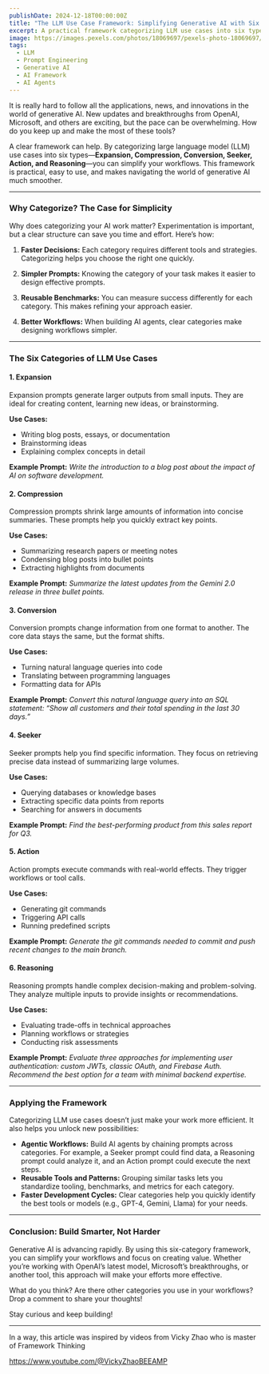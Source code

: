 ```yaml
---
publishDate: 2024-12-18T00:00:00Z
title: "The LLM Use Case Framework: Simplifying Generative AI with Six Categories"
excerpt: A practical framework categorizing LLM use cases into six types to streamline generative AI workflows.
image: https://images.pexels.com/photos/18069697/pexels-photo-18069697/free-photo-of-an-artist-s-illustration-of-artificial-intelligence-ai-this-illustration-depicts-language-models-which-generate-text-it-was-created-by-wes-cockx-as-part-of-the-visualising-ai-project-l.png
tags:
  - LLM
  - Prompt Engineering
  - Generative AI
  - AI Framework
  - AI Agents
---
```


It is really hard to follow all the applications, news, and innovations in the world of generative AI. New updates and breakthroughs from OpenAI, Microsoft, and others are exciting, but the pace can be overwhelming. How do you keep up and make the most of these tools?

A clear framework can help. By categorizing large language model (LLM) use cases into six types—**Expansion, Compression, Conversion, Seeker, Action, and Reasoning**—you can simplify your workflows. This framework is practical, easy to use, and makes navigating the world of generative AI much smoother.

---

### Why Categorize? The Case for Simplicity

Why does categorizing your AI work matter? Experimentation is important, but a clear structure can save you time and effort. Here’s how:

1. **Faster Decisions:** Each category requires different tools and strategies. Categorizing helps you choose the right one quickly.

2. **Simpler Prompts:** Knowing the category of your task makes it easier to design effective prompts.

3. **Reusable Benchmarks:** You can measure success differently for each category. This makes refining your approach easier.

4. **Better Workflows:** When building AI agents, clear categories make designing workflows simpler.

---

### The Six Categories of LLM Use Cases

#### 1. **Expansion**
Expansion prompts generate larger outputs from small inputs. They are ideal for creating content, learning new ideas, or brainstorming.

**Use Cases:**
- Writing blog posts, essays, or documentation
- Brainstorming ideas
- Explaining complex concepts in detail

**Example Prompt:**
*Write the introduction to a blog post about the impact of AI on software development.*

#### 2. **Compression**
Compression prompts shrink large amounts of information into concise summaries. These prompts help you quickly extract key points.

**Use Cases:**
- Summarizing research papers or meeting notes
- Condensing blog posts into bullet points
- Extracting highlights from documents

**Example Prompt:**
*Summarize the latest updates from the Gemini 2.0 release in three bullet points.*

#### 3. **Conversion**
Conversion prompts change information from one format to another. The core data stays the same, but the format shifts.

**Use Cases:**
- Turning natural language queries into code
- Translating between programming languages
- Formatting data for APIs

**Example Prompt:**
*Convert this natural language query into an SQL statement: “Show all customers and their total spending in the last 30 days.”*

#### 4. **Seeker**
Seeker prompts help you find specific information. They focus on retrieving precise data instead of summarizing large volumes.

**Use Cases:**
- Querying databases or knowledge bases
- Extracting specific data points from reports
- Searching for answers in documents

**Example Prompt:**
*Find the best-performing product from this sales report for Q3.*

#### 5. **Action**
Action prompts execute commands with real-world effects. They trigger workflows or tool calls.

**Use Cases:**
- Generating git commands
- Triggering API calls
- Running predefined scripts

**Example Prompt:**
*Generate the git commands needed to commit and push recent changes to the main branch.*

#### 6. **Reasoning**
Reasoning prompts handle complex decision-making and problem-solving. They analyze multiple inputs to provide insights or recommendations.

**Use Cases:**
- Evaluating trade-offs in technical approaches
- Planning workflows or strategies
- Conducting risk assessments

**Example Prompt:**
*Evaluate three approaches for implementing user authentication: custom JWTs, classic OAuth, and Firebase Auth. Recommend the best option for a team with minimal backend expertise.*

---

### Applying the Framework

Categorizing LLM use cases doesn’t just make your work more efficient. It also helps you unlock new possibilities:

- **Agentic Workflows:** Build AI agents by chaining prompts across categories. For example, a Seeker prompt could find data, a Reasoning prompt could analyze it, and an Action prompt could execute the next steps.
- **Reusable Tools and Patterns:** Grouping similar tasks lets you standardize tooling, benchmarks, and metrics for each category.
- **Faster Development Cycles:** Clear categories help you quickly identify the best tools or models (e.g., GPT-4, Gemini, Llama) for your needs.

---

### Conclusion: Build Smarter, Not Harder

Generative AI is advancing rapidly. By using this six-category framework, you can simplify your workflows and focus on creating value. Whether you’re working with OpenAI’s latest model, Microsoft’s breakthroughs, or another tool, this approach will make your efforts more effective.

What do you think? Are there other categories you use in your workflows? Drop a comment to share your thoughts!

Stay curious and keep building!

---

In a way, this article was inspired by videos from Vicky Zhao who is master of Framework Thinking

https://www.youtube.com/@VickyZhaoBEEAMP
